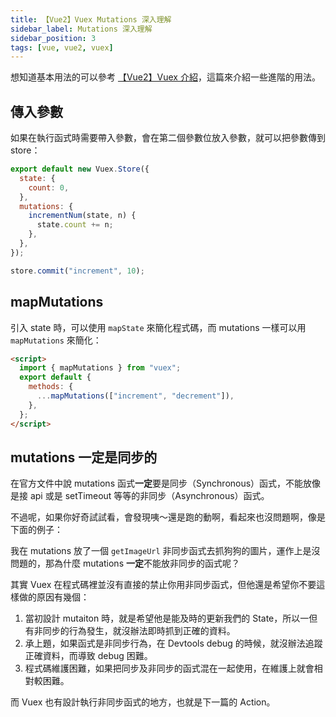 ```yaml
---
title: 【Vue2】Vuex Mutations 深入理解
sidebar_label: Mutations 深入理解
sidebar_position: 3
tags: [vue, vue2, vuex]
---
```



想知道基本用法的可以參考 [【Vue2】Vuex 介紹](/vue/vue2/vuex/mapState)，這篇來介紹一些進階的用法。

## 傳入參數

如果在執行函式時需要帶入參數，會在第二個參數位放入參數，就可以把參數傳到 store：

```js title='store/index.js'
export default new Vuex.Store({
  state: {
    count: 0,
  },
  mutations: {
    incrementNum(state, n) {
      state.count += n;
    },
  },
});
```

```js
store.commit("increment", 10);
```

## mapMutations

引入 state 時，可以使用 `mapState` 來簡化程式碼，而 mutations 一樣可以用 `mapMutations` 來簡化：

```html title=App.vue
<script>
  import { mapMutations } from "vuex";
  export default {
    methods: {
      ...mapMutations(["increment", "decrement"]),
    },
  };
</script>
```

## mutations 一定是同步的

在官方文件中說 mutations 函式**一定**要是同步（Synchronous）函式，不能放像是接 api 或是 setTimeout 等等的非同步（Asynchronous）函式。

不過呢，如果你好奇試試看，會發現咦～還是跑的動啊，看起來也沒問題啊，像是下面的例子：

<CodeSandbox
  url='https://codesandbox.io/embed/mutation-beyfhs?fontsize=14&hidenavigation=1&theme=dark'
  title='mutation'
  initialPath='dog'
  codebasePath='/src/store/index.js'
/>

我在 mutations 放了一個 `getImageUrl` 非同步函式去抓狗狗的圖片，運作上是沒問題的，那為什麼 mutations **一定**不能放非同步的函式呢？

其實 Vuex 在程式碼裡並沒有直接的禁止你用非同步函式，但他還是希望你不要這樣做的原因有幾個：

1. 當初設計 mutaiton 時，就是希望他是能及時的更新我們的 State，所以一但有非同步的行為發生，就沒辦法即時抓到正確的資料。
2. 承上題，如果函式是非同步行為，在 Devtools debug 的時候，就沒辦法追蹤正確資料，而導致 debug 困難。
3. 程式碼維護困難，如果把同步及非同步的函式混在一起使用，在維護上就會相對較困難。

而 Vuex 也有設計執行非同步函式的地方，也就是下一篇的 Action。
